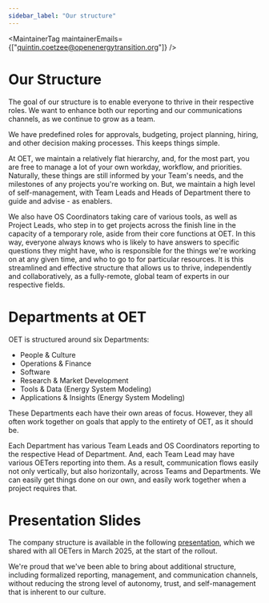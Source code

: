 ```yaml
---
sidebar_label: "Our structure"
---
```



<MaintainerTag maintainerEmails={["quintin.coetzee@openenergytransition.org"]} />

# Our Structure

The goal of our structure is to enable everyone to thrive in their respective roles. We want to enhance both our reporting and our communications channels, as we continue to grow as a team.

We have predefined roles for approvals, budgeting, project planning, hiring, and other decision making processes. This keeps things simple.

At OET, we maintain a relatively flat hierarchy, and, for the most part, you are free to manage a lot of your own workday, workflow, and priorities. Naturally, these things are still informed by your Team's needs, and the milestones of any projects you're working on. But, we maintain a high level of self-management, with Team Leads and Heads of Department there to guide and advise - as enablers.

We also have OS Coordinators taking care of various tools, as well as Project Leads, who step in to get projects across the finish line in the capacity of a temporary role, aside from their core functions at OET. In this way, everyone always knows who is likely to have answers to specific questions they might have, who is responsible for the things we're working on at any given time, and who to go to for particular resources. It is this streamlined and effective structure that allows us to thrive, independently and collaboratively, as a fully-remote, global team of experts in our respective fields.

# Departments at OET

OET is structured around six Departments:

* People & Culture
* Operations & Finance
* Software
* Research & Market Development
* Tools & Data (Energy System Modeling)
* Applications & Insights (Energy System Modeling)

These Departments each have their own areas of focus. However, they all often work together on goals that apply to the entirety of OET, as it should be.

Each Department has various Team Leads and OS Coordinators reporting to the respective Head of Department. And, each Team Lead may have various OETers reporting into them. As a result, communication flows easily not only vertically, but also horizontally, across Teams and Departments. We can easily get things done on our own, and easily work together when a project requires that.

# Presentation Slides

<ControlledDocBanner />

The company structure is available in the following [presentation](https://drive.google.com/file/d/19HYjjC4hB79Ccd-OymvOxANqbYPcL02_/view?usp=sharing), which we shared with all OETers in March 2025, at the start of the rollout.

We're proud that we've been able to bring about additional structure, including formalized reporting, management, and communication channels, without reducing the strong level of autonomy, trust, and self-management that is inherent to our culture.

